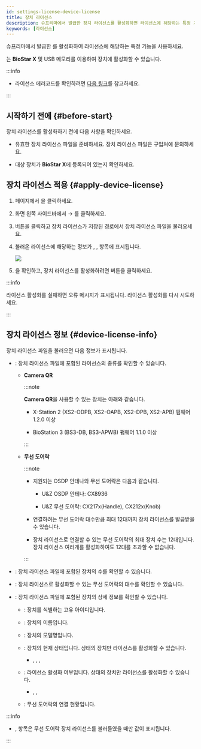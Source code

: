 ```yaml
---
id: settings-license-device-license
title: 장치 라이선스
description: 슈프리마에서 발급한 장치 라이선스를 활성화하면 라이선스에 해당하는 특정 기능을 사용할 수 있습니다.
keywords: [라이선스]
---
```


슈프리마에서 발급한 <Cmd sid="setting.server.license.device" product='2' />를 활성화하여 라이선스에 해당하는 특정 기능을 사용하세요.

<Cmd sid="setting.server.license.device" product='2' />는 **BioStar X** 및 USB 메모리를 이용하여 장치에 활성화할 수 있습니다.

:::info


<DocumentA />

* 라이선스 에러코드를 확인하려면 [다음 링크](https://reprisesoftware.com/docs/isv/appendix/appendix-b-rlm-status-values.html)를 참고하세요.

:::


## 시작하기 전에 {#before-start}

장치 라이선스를 활성화하기 전에 다음 사항을 확인하세요.

* 유효한 장치 라이선스 파일을 준비하세요. 장치 라이선스 파일은 구입처에 문의하세요.

* 대상 장치가 **BioStar X**에 등록되어 있는지 확인하세요.


## 장치 라이선스 적용 {#apply-device-license}

1. <Cmd sid='shell.header.launcher' /> 페이지에서 <Cmd sid='shell.header.setting' />을 클릭하세요.

1. 화면 왼쪽 사이드바에서 <Cmd sid='setting.menu.license.root' /> → <Cmd sid="setting.server.license.device" product='2' />를 클릭하세요.

1. <Cmd sid="user.list.csvImport.browse" product='2' /> 버튼을 클릭하고 장치 라이선스가 저장된 경로에서 장치 라이선스 파일을 불러오세요.

1. 불러온 라이선스에 해당하는 정보가 <Cmd sid="setting.server.license.name" product='2' />, <Cmd sid="setting.server.license.device.count" product='2' />, <Cmd sid="setting.server.license.device.list" product='2' /> 항목에 표시됩니다.

    <Image src='/img/biostarx-settings-license-device-license.png' className='none' />

1. <Cmd sid="setting.server.license.device.list" product='2' />을 확인하고, 장치 라이선스를 활성화하려면 <Cmd sid="setting.server.license.button.activate" product='2' /> 버튼을 클릭하세요. 

:::info

라이선스 활성화를 실패하면 오류 메시지가 표시됩니다. 라이선스 활성화를 다시 시도하세요.

:::


## 장치 라이선스 정보 {#device-license-info}

장치 라이선스 파일을 불러오면 다음 정보가 표시됩니다.

* <Cmd sid="setting.server.license.name" product='2' />: 장치 라이선스 파일에 포함된 라이선스의 종류를 확인할 수 있습니다.

  * **Camera QR**

    :::note

    **Camera QR**을 사용할 수 있는 장치는 아래와 같습니다.

    * X-Station 2 (XS2-ODPB, XS2-OAPB, XS2-DPB, XS2-APB) 펌웨어 1.2.0 이상

    * BioStation 3 (BS3-DB, BS3-APWB) 펌웨어 1.1.0 이상

    :::

  * **무선 도어락**

    :::note

    * 지원되는 OSDP 안테나와 무선 도어락은 다음과 같습니다.

      * U&Z OSDP 안테나: CX8936

      * U&Z 무선 도어락: CX217x(Handle), CX212x(Knob)

    * 연결하려는 무선 도어락 대수만큼 최대 12대까지 장치 라이선스를 발급받을 수 있습니다.

    * 장치 라이선스로 연결할 수 있는 무선 도어락의 최대 장치 수는 12대입니다. 장치 라이선스 여러개를 활성화하여도 12대를 초과할 수 없습니다.

    :::

* <Cmd sid="setting.server.license.device.count" product='2' />: 장치 라이선스 파일에 포함된 장치의 수를 확인할 수 있습니다.

* <Cmd sid="setting.server.license.device.licenseCount" product='2' />: 장치 라이선스로 활성화할 수 있는 무선 도어락의 대수를 확인할 수 있습니다.

* <Cmd sid="setting.server.license.device.list" product='2' />: 장치 라이선스 파일에 포함된 장치의 상세 정보를 확인할 수 있습니다.

  * <Cmd sid="setting.server.license.device.id" product='2' />: 장치를 식별하는 고유 아이디입니다.

  * <Cmd sid="setting.server.license.device.name" product='2' />: 장치의 이름입니다.

  * <Cmd sid="setting.server.license.device.product" product='2' />: 장치의 모델명입니다.

  * <Cmd sid="setting.server.license.device.status" product='2' />: 장치의 현재 상태입니다. <Cmd sid="setting.server.license.device.list.normal" product='2' /> 상태의 장치만 라이선스를 활성화할 수 있습니다.

    * <Cmd sid="setting.server.license.device.list.normal" product='2' />, <Cmd sid="setting.server.license.device.list.disconnected" product='2' />, <Cmd sid="setting.server.license.device.list.notSupported" product='2' />, <Cmd sid="setting.server.license.device.list.unregistered" product='2' />

  * <Cmd sid="setting.server.license.status" product='2' />: 라이선스 활성화 여부입니다. <Cmd sid="setting.server.license.device.list.notActivated" product='2' /> 상태의 장치만 라이선스를 활성화할 수 있습니다.

    * <Cmd sid="setting.server.license.device.list.notActivated" product='2' />, <Cmd sid="setting.server.license.device.list.activated" product='2' />, <Cmd sid="setting.server.license.device.list.na" product='2' />

  * <Cmd sid="setting.server.license.device.activatedCount" product='2' />: 무선 도어락의 연결 현황입니다.

:::info

* <Cmd sid="setting.server.license.device.licenseCount" product='2' />, <Cmd sid="setting.server.license.device.activatedCount" product='2' /> 항목은 무선 도어락 장치 라이선스를 불러들였을 때만 값이 표시됩니다.

:::

